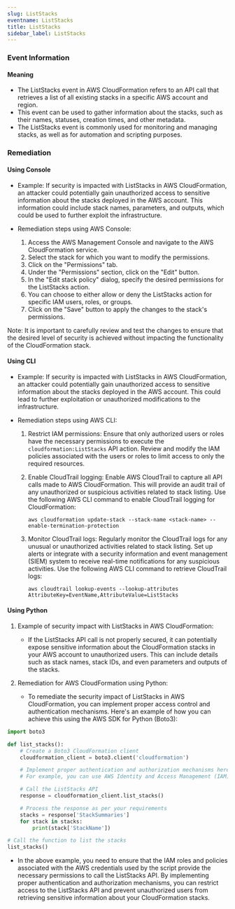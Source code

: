 ```yaml
--- 
slug: ListStacks
eventname: ListStacks
title: ListStacks
sidebar_label: ListStacks
---
```

                       
### Event Information

#### Meaning

- The ListStacks event in AWS CloudFormation refers to an API call that retrieves a list of all existing stacks in a specific AWS account and region.
- This event can be used to gather information about the stacks, such as their names, statuses, creation times, and other metadata.
- The ListStacks event is commonly used for monitoring and managing stacks, as well as for automation and scripting purposes.

### Remediation

#### Using Console

- Example: If security is impacted with ListStacks in AWS CloudFormation, an attacker could potentially gain unauthorized access to sensitive information about the stacks deployed in the AWS account. This information could include stack names, parameters, and outputs, which could be used to further exploit the infrastructure.

- Remediation steps using AWS Console:
  1. Access the AWS Management Console and navigate to the AWS CloudFormation service.
  2. Select the stack for which you want to modify the permissions.
  3. Click on the "Permissions" tab.
  4. Under the "Permissions" section, click on the "Edit" button.
  5. In the "Edit stack policy" dialog, specify the desired permissions for the ListStacks action.
  6. You can choose to either allow or deny the ListStacks action for specific IAM users, roles, or groups.
  7. Click on the "Save" button to apply the changes to the stack's permissions.

Note: It is important to carefully review and test the changes to ensure that the desired level of security is achieved without impacting the functionality of the CloudFormation stack.

#### Using CLI

- Example: If security is impacted with ListStacks in AWS CloudFormation, an attacker could potentially gain unauthorized access to sensitive information about the stacks deployed in the AWS account. This could lead to further exploitation or unauthorized modifications to the infrastructure.

- Remediation steps using AWS CLI:
  1. Restrict IAM permissions: Ensure that only authorized users or roles have the necessary permissions to execute the `cloudformation:ListStacks` API action. Review and modify the IAM policies associated with the users or roles to limit access to only the required resources.
  
  2. Enable CloudTrail logging: Enable AWS CloudTrail to capture all API calls made to AWS CloudFormation. This will provide an audit trail of any unauthorized or suspicious activities related to stack listing. Use the following AWS CLI command to enable CloudTrail logging for CloudFormation:
     ```
     aws cloudformation update-stack --stack-name <stack-name> --enable-termination-protection
     ```
     
  3. Monitor CloudTrail logs: Regularly monitor the CloudTrail logs for any unusual or unauthorized activities related to stack listing. Set up alerts or integrate with a security information and event management (SIEM) system to receive real-time notifications for any suspicious activities. Use the following AWS CLI command to retrieve CloudTrail logs:
     ```
     aws cloudtrail lookup-events --lookup-attributes AttributeKey=EventName,AttributeValue=ListStacks
     ```

#### Using Python

1. Example of security impact with ListStacks in AWS CloudFormation:
   - If the ListStacks API call is not properly secured, it can potentially expose sensitive information about the CloudFormation stacks in your AWS account to unauthorized users. This can include details such as stack names, stack IDs, and even parameters and outputs of the stacks.

2. Remediation for AWS CloudFormation using Python:
   - To remediate the security impact of ListStacks in AWS CloudFormation, you can implement proper access control and authentication mechanisms. Here's an example of how you can achieve this using the AWS SDK for Python (Boto3):

```python
import boto3

def list_stacks():
    # Create a Boto3 CloudFormation client
    cloudformation_client = boto3.client('cloudformation')

    # Implement proper authentication and authorization mechanisms here
    # For example, you can use AWS Identity and Access Management (IAM) roles and policies to control access to the ListStacks API call

    # Call the ListStacks API
    response = cloudformation_client.list_stacks()

    # Process the response as per your requirements
    stacks = response['StackSummaries']
    for stack in stacks:
        print(stack['StackName'])

# Call the function to list the stacks
list_stacks()
```

   - In the above example, you need to ensure that the IAM roles and policies associated with the AWS credentials used by the script provide the necessary permissions to call the ListStacks API. By implementing proper authentication and authorization mechanisms, you can restrict access to the ListStacks API and prevent unauthorized users from retrieving sensitive information about your CloudFormation stacks.


 